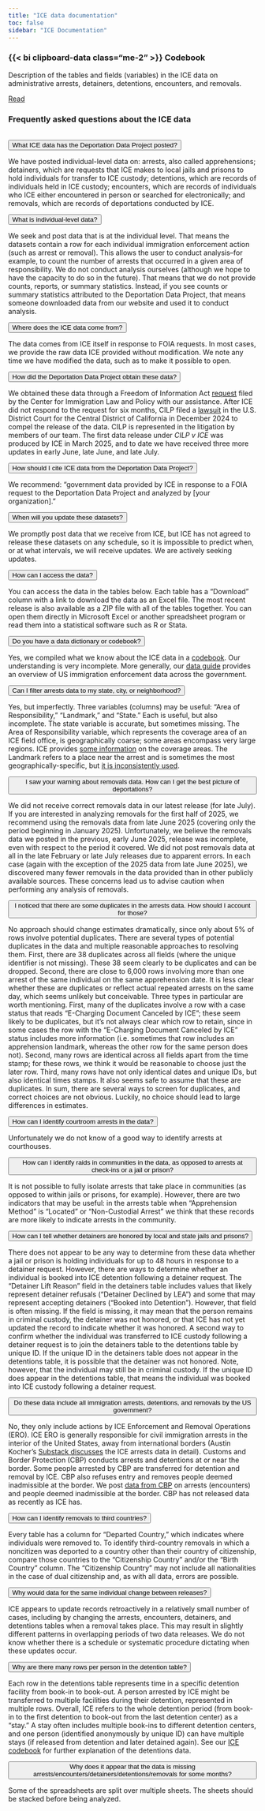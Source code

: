 ```yaml
---
title: "ICE data documentation"
toc: false
sidebar: "ICE Documentation"
---
```


::: {.grid}

::: {.g-col-12 .g-col-md-4 .g-col-lg-4}

### {{< bi clipboard-data class="me-2" >}} Codebook

Description of the tables and fields (variables) in the ICE data on administrative arrests, detainers, detentions, encounters, and removals.

[Read](/docs/ice/codebook.html){.btn-action-primary .btn-action .btn .btn-outline-primary .btn-sm role="button"} 

:::

<!--
::: {.g-col-12 .g-col-md-4 .g-col-lg-4}

### {{< bi file-earmark-text class="me-2" >}} Documents

Documentation from the government about ICE data, posted on their website or obtained via FOIA.

[Explore](mailto:deportation_data_questions@law.berkeley.edu){.btn .btn-outline-primary .btn-sm role="button"} 

:::

-->

:::


### Frequently asked questions about the ICE data {#faq}

<div style="margin-bottom: 2rem;"></div>

::: {#ice-faq .accordion .accordion-flush}

:::: {.accordion-item}
::::: {.accordion-header #heading-q1}
<button class="accordion-button" type="button" data-bs-toggle="collapse" data-bs-target="#collapse-q1" aria-expanded="true" aria-controls="collapse-q1">What ICE data has the Deportation Data Project posted?</button>
:::::
::::: {#collapse-q1 .accordion-collapse .collapse .show aria-labelledby="heading-q1" data-bs-parent="#ice-faq"}
<div class="accordion-body">

We have posted individual-level data on: arrests, also called apprehensions; detainers, which are requests that ICE makes to local jails and prisons to hold individuals for transfer to ICE custody; detentions, which are records of individuals held in ICE custody; encounters, which are records of individuals who ICE either encountered in person or searched for electronically; and removals, which are records of deportations conducted by ICE.

</div>
:::::
::::

:::: {.accordion-item}
::::: {.accordion-header #heading-q2}
<button class="accordion-button collapsed" type="button" data-bs-toggle="collapse" data-bs-target="#collapse-q2" aria-expanded="false" aria-controls="collapse-q2">What is individual-level data?</button>
:::::
::::: {#collapse-q2 .accordion-collapse .collapse aria-labelledby="heading-q2" data-bs-parent="#ice-faq"}
<div class="accordion-body">

We seek and post data that is at the individual level. That means the datasets contain a row for each individual immigration enforcement action (such as arrest or removal). This allows the user to conduct analysis--for example, to count the number of arrests that occurred in a given area of responsibility. We do not conduct analysis ourselves (although we hope to have the capacity to do so in the future). That means that we do not provide counts, reports, or summary statistics. Instead, if you see counts or summary statistics attributed to the Deportation Data Project, that means someone downloaded data from our website and used it to conduct analysis.

</div>
:::::
::::

:::: {.accordion-item}
::::: {.accordion-header #heading-q3}
<button class="accordion-button collapsed" type="button" data-bs-toggle="collapse" data-bs-target="#collapse-q3" aria-expanded="false" aria-controls="collapse-q3">Where does the ICE data come from?</button>
:::::
::::: {#collapse-q3 .accordion-collapse .collapse aria-labelledby="heading-q3" data-bs-parent="#ice-faq"}
<div class="accordion-body">

The data comes from ICE itself in response to FOIA requests. In most cases, we provide the raw data ICE provided without modification. We note any time we have modified the data, such as to make it possible to open.

</div>
:::::
::::

:::: {.accordion-item}
::::: {.accordion-header #heading-q3b}
<button class="accordion-button collapsed" type="button" data-bs-toggle="collapse" data-bs-target="#collapse-q3b" aria-expanded="false" aria-controls="collapse-q3b">How did the Deportation Data Project obtain these data?</button>
:::::
::::: {#collapse-q3b .accordion-collapse .collapse aria-labelledby="heading-q3b" data-bs-parent="#ice-faq"}
<div class="accordion-body">

We obtained these data through a Freedom of Information Act [request](https://deportationdata.org/foia/cilp-v-ice-2024/1%20FOIA%20request.pdf) filed by the Center for Immigration Law and Policy with our assistance. After ICE did not respond to the request for six months, CILP filed a [lawsuit](https://deportationdata.org/foia/cilp-v-ice-2024/2%20District%20Court%20Complaint.pdf) in the U.S. District Court for the Central District of California in December 2024 to compel the release of the data. CILP is represented in the litigation by members of our team. The first data release under *CILP v ICE* was produced by ICE in March 2025, and to date we have received three more updates in early June, late June, and late July.

</div>
:::::
::::

:::: {.accordion-item}
::::: {.accordion-header #heading-q4}
<button class="accordion-button collapsed" type="button" data-bs-toggle="collapse" data-bs-target="#collapse-q4" aria-expanded="false" aria-controls="collapse-q4">How should I cite ICE data from the Deportation Data Project?</button>
:::::
::::: {#collapse-q4 .accordion-collapse .collapse aria-labelledby="heading-q4" data-bs-parent="#ice-faq"}
<div class="accordion-body">

We recommend: "government data provided by ICE in response to a FOIA request to the Deportation Data Project and analyzed by [your organization]."

</div>
:::::
::::

:::: {.accordion-item}
::::: {.accordion-header #heading-q5}
<button class="accordion-button collapsed" type="button" data-bs-toggle="collapse" data-bs-target="#collapse-q5" aria-expanded="false" aria-controls="collapse-q5">When will you update these datasets?</button>
:::::
::::: {#collapse-q5 .accordion-collapse .collapse aria-labelledby="heading-q5" data-bs-parent="#ice-faq"}
<div class="accordion-body">

We promptly post data that we receive from ICE, but ICE has not agreed to release these datasets on any schedule, so it is impossible to predict when, or at what intervals, we will receive updates. We are actively seeking updates.

</div>
:::::
::::

:::: {.accordion-item}
::::: {.accordion-header #heading-q6}
<button class="accordion-button collapsed" type="button" data-bs-toggle="collapse" data-bs-target="#collapse-q6" aria-expanded="false" aria-controls="collapse-q6">How can I access the data?</button>
:::::
::::: {#collapse-q6 .accordion-collapse .collapse aria-labelledby="heading-q6" data-bs-parent="#ice-faq"}
<div class="accordion-body">

You can access the data in the tables below. Each table has a "Download" column with a link to download the data as an Excel file. The most recent release is also available as a ZIP file with all of the tables together. You can open them directly in Microsoft Excel or another spreadsheet program or read them into a statistical software such as R or Stata.

</div>
:::::
::::

:::: {.accordion-item}
::::: {.accordion-header #heading-q7}
<button class="accordion-button collapsed" type="button" data-bs-toggle="collapse" data-bs-target="#collapse-q7" aria-expanded="false" aria-controls="collapse-q7">Do you have a data dictionary or codebook?</button>
:::::
::::: {#collapse-q7 .accordion-collapse .collapse aria-labelledby="heading-q7" data-bs-parent="#ice-faq"}
<div class="accordion-body">

Yes, we compiled what we know about the ICE data in a [codebook](https://deportationdata.org/docs/ice/codebook.html). Our understanding is very incomplete. More generally, our [data guide](https://deportationdata.org/guide.html) provides an overview of US immigration enforcement data across the government.

</div>
:::::
::::

:::: {.accordion-item}
::::: {.accordion-header #heading-q8}
<button class="accordion-button collapsed" type="button" data-bs-toggle="collapse" data-bs-target="#collapse-q8" aria-expanded="false" aria-controls="collapse-q8">Can I filter arrests data to my state, city, or neighborhood?</button>
:::::
::::: {#collapse-q8 .accordion-collapse .collapse aria-labelledby="heading-q8" data-bs-parent="#ice-faq"}
<div class="accordion-body">

Yes, but imperfectly. Three variables (columns) may be useful: "Area of Responsibility," "Landmark," and "State." Each is useful, but also incomplete. The state variable is accurate, but sometimes missing. The Area of Responsibility variable, which represents the coverage area of an ICE field office, is geographically coarse; some areas encompass very large regions. ICE provides [some information](https://www.ice.gov/contact/field-offices?office=16) on the coverage areas. The Landmark refers to a place near the arrest and is sometimes the most geographically-specific, but [it is inconsistently used](https://uwchr.github.io/ice-enforce/landmarks.html).

</div>
:::::
::::

:::: {.accordion-item}
::::: {.accordion-header #heading-q9}
<button class="accordion-button collapsed" type="button" data-bs-toggle="collapse" data-bs-target="#collapse-q9" aria-expanded="false" aria-controls="collapse-q9">I saw your warning about removals data. How can I get the best picture of deportations?</button>
:::::
::::: {#collapse-q9 .accordion-collapse .collapse aria-labelledby="heading-q9" data-bs-parent="#ice-faq"}
<div class="accordion-body">

We did not receive correct removals data in our latest release (for late July). If you are interested in analyzing removals for the first half of 2025, we recommend using the removals data from late June 2025 (covering only the period beginning in January 2025). Unfortunately, we believe the removals data we posted in the previous, early June 2025, release was incomplete, even with respect to the period it covered. We did not post removals data at all in the late February or late July releases due to apparent errors. In each case (again with the exception of the 2025 data from late June 2025), we discovered many fewer removals in the data provided than in other publicly available sources. These concerns lead us to advise caution when performing any analysis of removals.

</div>
:::::
::::

:::: {.accordion-item}
::::: {.accordion-header #heading-q10}
<button class="accordion-button collapsed" type="button" data-bs-toggle="collapse" data-bs-target="#collapse-q10" aria-expanded="false" aria-controls="collapse-q10">I noticed that there are some duplicates in the arrests data. How should I account for those?</button>
:::::
::::: {#collapse-q10 .accordion-collapse .collapse aria-labelledby="heading-q10" data-bs-parent="#ice-faq"}
<div class="accordion-body">

No approach should change estimates dramatically, since only about 5% of rows involve potential duplicates.  There are several types of potential duplicates in the data and multiple reasonable approaches to resolving them. First, there are 38 duplicates across all fields (where the unique identifier is not missing). These 38 seem clearly to be duplicates and can be dropped. Second, there are close to 6,000 rows involving more than one arrest of the same individual on the same apprehension date. It is less clear whether these are duplicates or reflect actual repeated arrests on the same day, which seems unlikely but conceivable. Three types in particular are worth mentioning. First, many of the duplicates involve a row with a case status that reads "E-Charging Document Canceled by ICE"; these seem likely to be duplicates, but it's not always clear which row to retain, since in some cases the row with the "E-Charging Document Canceled by ICE" status includes more information (i.e. sometimes that row includes an apprehension landmark, whereas the other row for the same person does not). Second, many rows are identical across all fields apart from the time stamp; for these rows, we think it would be reasonable to choose just the later row. Third, many rows have not only identical dates and unique IDs, but also identical times stamps. It also seems safe to assume that these are duplicates. In sum, there are several ways to screen for duplicates, and correct choices are not obvious. Luckily, no choice should lead to large differences in estimates.

</div>
:::::
::::

:::: {.accordion-item}
::::: {.accordion-header #heading-q11}
<button class="accordion-button collapsed" type="button" data-bs-toggle="collapse" data-bs-target="#collapse-q11" aria-expanded="false" aria-controls="collapse-q11">How can I identify courtroom arrests in the data?</button>
:::::
::::: {#collapse-q11 .accordion-collapse .collapse aria-labelledby="heading-q11" data-bs-parent="#ice-faq"}
<div class="accordion-body">

Unfortunately we do not know of a good way to identify arrests at courthouses. 

</div>
:::::
::::

:::: {.accordion-item}
::::: {.accordion-header #heading-q12}
<button class="accordion-button collapsed" type="button" data-bs-toggle="collapse" data-bs-target="#collapse-q12" aria-expanded="false" aria-controls="collapse-q12">How can I identify raids in communities in the data, as opposed to arrests at check-ins or a jail or prison?</button>
:::::
::::: {#collapse-q12 .accordion-collapse .collapse aria-labelledby="heading-q12" data-bs-parent="#ice-faq"}
<div class="accordion-body">

It is not possible to fully isolate arrests that take place in communities (as opposed to within jails or prisons, for example). However, there are two indicators that may be useful: in the arrests table when "Apprehension Method" is "Located" or "Non-Custodial Arrest" we think that these records are more likely to indicate arrests in the community.

</div>
:::::
::::

:::: {.accordion-item}
::::: {.accordion-header #heading-q13}
<button class="accordion-button collapsed" type="button" data-bs-toggle="collapse" data-bs-target="#collapse-q13" aria-expanded="false" aria-controls="collapse-q13">How can I tell whether detainers are honored by local and state jails and prisons?</button>
:::::
::::: {#collapse-q13 .accordion-collapse .collapse aria-labelledby="heading-q13" data-bs-parent="#ice-faq"}
<div class="accordion-body">

There does not appear to be any way to determine from these data whether a jail or prison is holding individuals for up to 48 hours in response to a detainer request. However, there are ways to determine whether an individual is booked into ICE detention following a detainer request. The "Detainer Lift Reason" field in the detainers table includes values that likely represent detainer refusals ("Detainer Declined by LEA") and some that may represent accepting detainers ("Booked into Detention"). However, that field is often missing. If the field is missing, it may mean that the person remains in criminal custody, the detainer was not honored, or that ICE has not yet updated the record to indicate whether it was honored. A second way to confirm whether the individual was transferred to ICE custody following a detainer request is to join the detainers table to the detentions table by unique ID. If the unique ID in the detainers table does not appear in the detentions table, it is possible that the detainer was not honored. Note, however, that the individual may still be in criminal custody. If the unique ID does appear in the detentions table, that means the individual was booked into ICE custody following a detainer request.

</div>
:::::
::::

:::: {.accordion-item}
::::: {.accordion-header #heading-q14}
<button class="accordion-button collapsed" type="button" data-bs-toggle="collapse" data-bs-target="#collapse-q14" aria-expanded="false" aria-controls="collapse-q14">Do these data include all immigration arrests, detentions, and removals by the US government?</button>
:::::
::::: {#collapse-q14 .accordion-collapse .collapse aria-labelledby="heading-q14" data-bs-parent="#ice-faq"}
<div class="accordion-body">

No, they only include actions by ICE Enforcement and Removal Operations (ERO). ICE ERO is generally responsible for civil immigration arrests in the interior of the United States, away from international borders (Austin Kocher’s [Substack discusses](https://austinkocher.substack.com/p/a-close-look-at-ice-arrest-data-from) the ICE arrests data in detail). Customs and Border Protection (CBP) conducts arrests and detentions at or near the border. Some people arrested by CBP are transferred for detention and removal by ICE. CBP also refuses entry and removes people deemed inadmissible at the border. We post [data from CBP](https://deportationdata.org/data/cbp.html) on arrests (encounters) and people deemed inadmissible at the border. CBP has not released data as recently as ICE has. 

</div>
:::::
::::

:::: {.accordion-item}
::::: {.accordion-header #heading-q15}
<button class="accordion-button collapsed" type="button" data-bs-toggle="collapse" data-bs-target="#collapse-q15" aria-expanded="false" aria-controls="collapse-q15">How can I identify removals to third countries?</button>
:::::
::::: {#collapse-q15 .accordion-collapse .collapse aria-labelledby="heading-q15" data-bs-parent="#ice-faq"}
<div class="accordion-body">

Every table has a column for "Departed Country," which indicates where individuals were removed to. To identify third-country removals in which a noncitizen was deported to a country other than their country of citizenship, compare those countries to the "Citizenship Country" and/or the "Birth Country" column. The "Citizenship Country" may not include all nationalities in the case of dual citizenship and, as with all data, errors are possible.

</div>
:::::
::::

:::: {.accordion-item}
::::: {.accordion-header #heading-q16}
<button class="accordion-button collapsed" type="button" data-bs-toggle="collapse" data-bs-target="#collapse-q16" aria-expanded="false" aria-controls="collapse-q16">Why would data for the same individual change between releases?</button>
:::::
::::: {#collapse-q16 .accordion-collapse .collapse aria-labelledby="heading-q16" data-bs-parent="#ice-faq"}
<div class="accordion-body">

ICE appears to update records retroactively in a relatively small number of cases, including by changing the arrests, encounters, detainers, and detentions tables when a removal takes place. This may result in slightly different patterns in overlapping periods of two data releases. We do not know whether there is a schedule or systematic procedure dictating when these updates occur.

</div>
:::::
::::

:::: {.accordion-item}
::::: {.accordion-header #heading-q17}
<button class="accordion-button collapsed" type="button" data-bs-toggle="collapse" data-bs-target="#collapse-q17" aria-expanded="false" aria-controls="collapse-q17">Why are there many rows per person in the detention table?</button>
:::::
::::: {#collapse-q17 .accordion-collapse .collapse aria-labelledby="heading-q17" data-bs-parent="#ice-faq"}
<div class="accordion-body">

Each row in the detentions table represents time in a specific detention facility from book-in to book-out. A person arrested by ICE might be transferred to multiple facilities during their detention, represented in multiple rows. Overall, ICE refers to the whole detention period (from book-in to the first detention to book-out from the last detention center) as a “stay.” A stay often includes multiple book-ins to different detention centers,  and one person (identified anonymously by unique ID) can have multiple stays (if released from detention and later detained again). See our [ICE codebook](https://deportationdata.org/docs/ice.html) for further explanation of the detentions data.

</div>
:::::
::::

:::: {.accordion-item}
::::: {.accordion-header #heading-q18}
<button class="accordion-button collapsed" type="button" data-bs-toggle="collapse" data-bs-target="#collapse-q18" aria-expanded="false" aria-controls="collapse-q18">Why does it appear that the data is missing arrests/encounters/detainers/detentions/removals for some months?</button>
:::::
::::: {#collapse-q18 .accordion-collapse .collapse aria-labelledby="heading-q18" data-bs-parent="#ice-faq"}
<div class="accordion-body">

Some of the spreadsheets are split over multiple sheets. The sheets should be stacked before being analyzed.

</div>
:::::
::::

:::